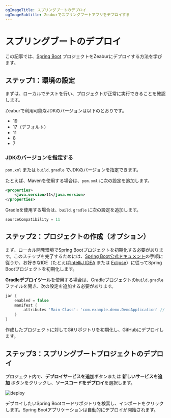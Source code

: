 ```yaml
---
ogImageTitle: スプリングブートのデプロイ
ogImageSubtitle: Zeaburでスプリングブートアプリをデプロイする
---
```


# スプリングブートのデプロイ

この記事では、[Spring Boot](https://spring.io/projects/spring-boot) プロジェクトをZeaburにデプロイする方法を学びます。

## ステップ1：環境の設定

まずは、ローカルでテストを行い、プロジェクトが正常に実行できることを確認します。

Zeaburで利用可能なJDKのバージョンは以下のとおりです。

- 19
- 17（デフォルト）
- 11
- 8
- 7

### JDKのバージョンを指定する

`pom.xml` または `build.gradle` でJDKのバージョンを指定できます。

たとえば、Mavenを使用する場合は、`pom.xml` に次の設定を追加します。

```xml
<properties>
    <java.version>11</java.version>
</properties>
```

Gradleを使用する場合は、`build.gradle` に次の設定を追加します。

```groovy
sourceCompatibility = 11
```

## ステップ2：プロジェクトの作成（オプション）

まず、ローカル開発環境でSpring Bootプロジェクトを初期化する必要があります。このステップを完了するためには、[Spring Boot公式ドキュメント](https://spring.io/quickstart)の手順に従うか、お好きなIDE（たとえば[IntelliJ IDEA](https://www.jetbrains.com/idea/) または [Eclipse](https://www.eclipse.org/)）に従ってSpring Bootプロジェクトを初期化します。

**Gradleデプロイツール**を使用する場合は、Gradleプロジェクトの`build.gradle`ファイルを開き、次の設定を追加する必要があります。

```groovy
jar {
    enabled = false
    manifest {
        attributes 'Main-Class': 'com.example.demo.DemoApplication' // <-- ご自分のメインクラスに置き換えてください
    }
}
```

作成したプロジェクトに対してGitリポジトリを初期化し、GitHubにデプロイします。

## ステップ3：スプリングブートプロジェクトのデプロイ

プロジェクト内で、**デプロイサービスを追加**ボタンまたは **新しいサービスを追加** ボタンをクリックし、**ソースコードをデプロイ**を選択します。

![deploy](/deploy/common/select-service.en-US.png)

デプロイしたいSpring Bootコードリポジトリを検索し、インポートをクリックします。Spring Bootアプリケーションは自動的にデプロイが開始されます。
